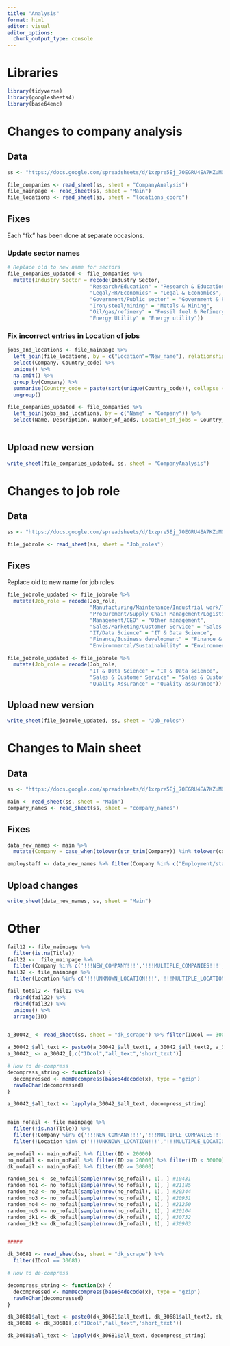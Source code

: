 ```yaml
---
title: "Analysis"
format: html
editor: visual
editor_options: 
  chunk_output_type: console
---
```


# Libraries

```r
library(tidyverse)
library(googlesheets4)
library(base64enc)

```

# Changes to company analysis

## Data

```r
ss <- "https://docs.google.com/spreadsheets/d/1xzpre5Ej_7OEGRU4EA7KZuMQnSz5YCyTx5Sdbml6bQE/edit#gid=0"

file_companies <- read_sheet(ss, sheet = "CompanyAnalysis")
file_mainpage <- read_sheet(ss, sheet = "Main")
file_locations <- read_sheet(ss, sheet = "locations_coord")
```

## Fixes

Each "fix" has been done at separate occasions.

### Update sector names

```r
# Replace old to new name for sectors
file_companies_updated <- file_companies %>% 
  mutate(Industry_Sector = recode(Industry_Sector,
                           "Research/Education" = "Research & Education",
                           "Legal/HR/Economics" = "Legal & Economics",
                           "Government/Public sector" = "Government & Public sector",
                           "Iron/steel/mining" = "Metals & Mining",
                           "Oil/gas/refinery" = "Fossil fuel & Refinery",
                           "Energy Utility" = "Energy utility"))
```

### Fix incorrect entries in Location of jobs

```r
jobs_and_locations <- file_mainpage %>% 
  left_join(file_locations, by = c("Location"="New_name"), relationship = "many-to-many") %>%
  select(Company, Country_code) %>%
  unique() %>%
  na.omit() %>%
  group_by(Company) %>%
  summarise(Country_code = paste(sort(unique(Country_code)), collapse = ", ")) %>%
  ungroup()

file_companies_updated <- file_companies %>%
  left_join(jobs_and_locations, by = c("Name" = "Company")) %>%
  select(Name, Description, Number_of_adds, Location_of_jobs = Country_code, Multinational, Organisation_type, Ownership_type, Industry_Sector, Hydrogen_relevance, Hydrogen_relevance_motivation, Hydrogen_specialist, Nationality, Founded_year)
  
```

## Upload new version

```r
write_sheet(file_companies_updated, ss, sheet = "CompanyAnalysis")
```

# Changes to job role

## Data

```r
ss <- "https://docs.google.com/spreadsheets/d/1xzpre5Ej_7OEGRU4EA7KZuMQnSz5YCyTx5Sdbml6bQE/edit#gid=0"

file_jobrole <- read_sheet(ss, sheet = "Job_roles")
```

## Fixes

Replace old to new name for job roles

```r
file_jobrole_updated <- file_jobrole %>% 
  mutate(Job_role = recode(Job_role,
                           "Manufacturing/Maintenance/Industrial work/Technicians" = "Technician & Maintenance",
                           "Procurement/Supply Chain Management/Logistics" = "Procurement & Logistics",
                           "Management/CEO" = "Other management",
                           "Sales/Marketing/Customer Service" = "Sales & Customer Service",
                           "IT/Data Science" = "IT & Data Science",
                           "Finance/Business development" = "Finance & Business development",
                           "Environmental/Sustainability" = "Environmental"))

file_jobrole_updated <- file_jobrole %>% 
  mutate(Job_role = recode(Job_role,
                           "IT & Data Science" = "IT & Data science",
                           "Sales & Customer Service" = "Sales & Customer service",
                           "Quality Assurance" = "Quality assurance"))
```

## Upload new version

```r
write_sheet(file_jobrole_updated, ss, sheet = "Job_roles")
```

# Changes to Main sheet

## Data

```r
ss <- "https://docs.google.com/spreadsheets/d/1xzpre5Ej_7OEGRU4EA7KZuMQnSz5YCyTx5Sdbml6bQE/edit#gid=0"

main <- read_sheet(ss, sheet = "Main")
company_names <- read_sheet(ss, sheet = "company_names")
```

## Fixes

```r
data_new_names <- main %>% 
  mutate(Company = case_when(tolower(str_trim(Company)) %in% tolower(company_names$Old_name) ~ company_names$New_name[match(tolower(str_trim(Company)),tolower(company_names$Old_name))], TRUE ~ "!!!NEW_COMPANY!!!"))

employstaff <- data_new_names %>% filter(Company %in% c("Employment/staffing agency"))
```

## Upload changes

```r
write_sheet(data_new_names, ss, sheet = "Main")
```

# Other

```r
fail12 <- file_mainpage %>% 
  filter(is.na(Title))
fail22 <-  file_mainpage %>% 
  filter(Company %in% c('!!!NEW_COMPANY!!!','!!!MULTIPLE_COMPANIES!!!','Employment/staffing agency'))
fail32 <- file_mainpage %>% 
  filter(Location %in% c('!!!UNKNOWN_LOCATION!!!','!!!MULTIPLE_LOCATIONS!!!','!!!NEW_LOCATION!!!'))

fail_total2 <- fail12 %>% 
  rbind(fail22) %>% 
  rbind(fail32) %>%
  unique() %>%
  arrange(ID)


a_30042_ <- read_sheet(ss, sheet = "dk_scrape") %>% filter(IDcol == 30042)

a_30042_$all_text <- paste0(a_30042_$all_text1, a_30042_$all_text2, a_30042_$all_text3) 
a_30042_ <- a_30042_[,c("IDcol","all_text",'short_text')]

# How to de-compress
decompress_string <- function(x) {
  decompressed <- memDecompress(base64decode(x), type = "gzip")
  rawToChar(decompressed)
}

a_30042_$all_text <- lapply(a_30042_$all_text, decompress_string)


main_noFail <- file_mainpage %>% 
  filter(!is.na(Title)) %>% 
  filter(!Company %in% c('!!!NEW_COMPANY!!!','!!!MULTIPLE_COMPANIES!!!','Employment/staffing agency')) %>%
  filter(!Location %in% c('!!!UNKNOWN_LOCATION!!!','!!!MULTIPLE_LOCATIONS!!!','!!!NEW_LOCATION!!!'))

se_nofail <- main_noFail %>% filter(ID < 20000)
no_nofail <- main_noFail %>% filter(ID >= 20000) %>% filter(ID < 30000)
dk_nofail <- main_noFail %>% filter(ID >= 30000)

random_se1 <- se_nofail[sample(nrow(se_nofail), 1), ] #10431
random_no1 <- no_nofail[sample(nrow(no_nofail), 1), ] #21185
random_no2 <- no_nofail[sample(nrow(no_nofail), 1), ] #20344
random_no3 <- no_nofail[sample(nrow(no_nofail), 1), ] #20931
random_no4 <- no_nofail[sample(nrow(no_nofail), 1), ] #21250
random_no5 <- no_nofail[sample(nrow(no_nofail), 1), ] #20104
random_dk1 <- dk_nofail[sample(nrow(dk_nofail), 1), ] #30732
random_dk2 <- dk_nofail[sample(nrow(dk_nofail), 1), ] #30903


#####

dk_30681 <- read_sheet(ss, sheet = "dk_scrape") %>%
  filter(IDcol == 30681)

# How to de-compress

decompress_string <- function(x) {
  decompressed <- memDecompress(base64decode(x), type = "gzip")
  rawToChar(decompressed)
}

dk_30681$all_text <- paste0(dk_30681$all_text1, dk_30681$all_text2, dk_30681$all_text3) 
dk_30681 <- dk_30681[,c("IDcol","all_text",'short_text')]

dk_30681$all_text <- lapply(dk_30681$all_text, decompress_string)


```
